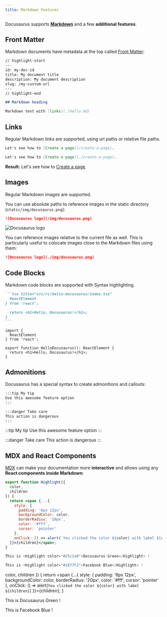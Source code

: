 ```yaml
---
title: Markdown Features
---
```


Docusaurus supports **[Markdown](https://daringfireball.net/projects/markdown/syntax)** and a few **additional features**.

## Front Matter

Markdown documents have metadata at the top called [Front Matter](https://jekyllrb.com/docs/front-matter/):

```md title="my-doc.md"
// highlight-start
---
id: my-doc-id
title: My document title
description: My document description
slug: /my-custom-url
---
// highlight-end

## Markdown heading

Markdown text with [links](./hello.md)
```

## Links

Regular Markdown links are supported, using url paths or relative file paths.

```md
Let's see how to [Create a page](/create-a-page).
```

```md
Let's see how to [Create a page](./create-a-page).
```

**Result:** Let's see how to [Create a page](./create-a-page).

## Images

Regular Markdown images are supported.

You can use absolute paths to reference images in the static directory (`static/img/docusaurus.png`):

```md
![Docusaurus logo](/img/docusaurus.png)
```

![Docusaurus logo](/img/docusaurus.png)

You can reference images relative to the current file as well. This is particularly useful to colocate images close to the Markdown files using them:

```md
![Docusaurus logo](./img/docusaurus.png)
```

## Code Blocks

Markdown code blocks are supported with Syntax highlighting.

````md
```tsx title="src/rc/hello-docusaurus/index.tsx"
  ReactElement
} from 'react';

  return <h1>Hello, Docusaurus!</h1>;
}
```
````

```tsx title="src/rc/hello-docusaurus/index.tsx"
import {
  ReactElement
} from 'react';

export function HelloDocusaurus(): ReactElement {
  return <h1>Hello, Docusaurus!</h1>;
}
```

## Admonitions

Docusaurus has a special syntax to create admonitions and callouts:

```md
:::tip My tip
Use this awesome feature option
:::

:::danger Take care
This action is dangerous
:::
```

:::tip My tip
Use this awesome feature option
:::

:::danger Take care
This action is dangerous
:::

## MDX and React Components

[MDX](https://mdxjs.com/) can make your documentation more **interactive** and allows using any **React components inside Markdown**:

```jsx
export function Highlight({
  color,
  children
}) {
  return <span {...{
    style: {
      padding: '6px 12px',
      backgroundColor: color,
      borderRadius: '20px',
      color: '#fff',
      cursor: 'pointer'
    },
    onClick: () => alert(`You clicked the color ${color} with label ${children}`)
  }}>{children}</span>;
}

This is <Highlight color="#25c2a0">Docusaurus Green</Highlight> !

This is <Highlight color="#1877F2">Facebook Blue</Highlight> !
```

  color,
  children
}) {
  return <span {...{
    style: {
      padding: '6px 12px',
      backgroundColor: color,
      borderRadius: '20px',
      color: '#fff',
      cursor: 'pointer'
    },
    onClick: () => alert(`You clicked the color ${color} with label ${children}`)
  }}>{children}</span>;
}

This is <Highlight color="#25c2a0">Docusaurus Green</Highlight> !

This is <Highlight color="#1877F2">Facebook Blue</Highlight> !
